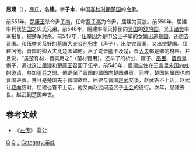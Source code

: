 {{Infobox 先秦人物
|名称= 屈建
|图像=
|图说=
|姓=[[芈姓|芈]]
|氏=[[屈氏|屈]]
|名=建
|字=子木
|别名=
|别字=
|谥号=
|时代=春秋时期
|国家=
|身份=[[楚国|楚国]][[莫敖|莫敖]]、[[令尹|令尹]] 
|出生=
|逝世=前545年
|在位=
|父=[[屈到|屈到]]
|母=
|正妻=
|妾=
|子女=[[屈生|屈生]]
|太子=
}}
'''屈建'''（{{bd|？||前545年||catIdx=Q}}），屈氏，名'''建'''，字'''子木'''，中国[[春秋时期|春秋时期]][[楚国|楚国]]的[[令尹|令尹]]。

前551年，[[楚康王|楚康王]]杀令尹[[子南|子南]]，任命[[蒍子馮|蒍子馮]]为令尹，屈建为莫敖。前550年，屈建率兵伐[[陈国|陈国]]之庆氏兄弟。前548年，屈建率军灭掉倒向[[吴国|吴国]]的[[舒鸠国|舒鸠国]]。吴王[[诸樊|诸樊]]率军报复，被楚军射杀。前547年，[[伍举|伍举]]因为是申公王子牟的女婿出逃[[郑国|郑国]]，还想去[[晋国|晋国]]。和伍举关系好的[[蔡国|蔡国]]大夫[[公孙归生|公孙归生]]（声子），出使完晋国，又出使楚国。屈建问他，晋国的卿大夫比楚国如何。声子说晋[[卿|卿]]不及楚，晋[[大夫|大夫]]都是卿的材料。并且说，“虽楚有材，晋实用之”（楚材晋用）。还举了的析公、雍子、[[巫臣|巫臣]]、[[苗贲皇|苗贲皇]]例子，通过这让屈建和[[楚康王|楚康王]]召回了伍举。前546年，屈建应住在王宫里[[宋国|宋国]][[向戌|向戌]]的邀请，参加[[弭兵之盟|弭兵之盟]]。他确保了晋国的属国向楚国进贡，同样，楚国的属国也向晋国进贡。并且是楚国先于晋国歃血。屈建与晋国[[赵武|赵武]]交谈，赵武答不上话，赵武让[[叔向|叔向]]应对，屈建也答不上话。他又向赵武问范武子[[士会|士会]]的德行。次年，屈建去世。赵武到楚国奔丧。

==参考文献==
*《[[左传|左传]]》 襄公

{{start box}}
{{s-before|[[蒍子馮|蒍子馮]]}}
{{s-title|[[春秋|春秋]][[楚國|楚國]][[令尹|令尹]]|前548年—前545年}}
{{s-after|[[楚靈王|王子圍]]}}
{{end box}}

[[Category:楚国令尹|Q]]
[[Category:春秋人|Q]]
[[Category:屈姓|J]]
[[Category:羋姓|Category:羋姓]]